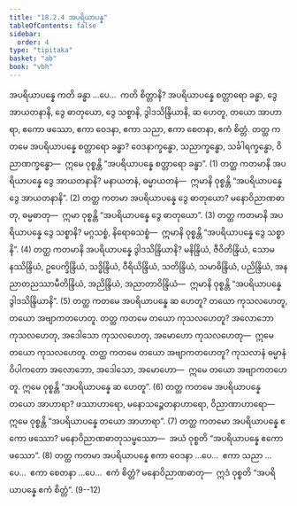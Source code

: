 ```yaml
---
title: "18.2.4 အပရိယာပန္န"
tableOfContents: false
sidebar:
  order: 4
type: "tipitaka"
basket: "ab"
book: "vbh"
---
```



<DynamicBreadcrumb />

<Division number="997" book="vbh">

<Paragraph number="3029" book="vbh">
အပရိယာပန္နေ ကတိ ခန္ဓာ …ပေ…  ကတိ စိတ္တာနိ?
</Paragraph>

<Paragraph number="3030" book="vbh">
အပရိယာပန္နေ စတ္တာရော ခန္ဓာ, ဒွေ အာယတနာနိ, ဒွေ ဓာတုယော, ဒွေ သစ္စာနိ, ဒွါဒသိန္ဒြိယာနိ, ဆ ဟေတူ, တယော အာဟာရာ, ဧကော ဖဿော, ဧကာ ဝေဒနာ, ဧကာ သညာ, ဧကာ စေတနာ, ဧကံ စိတ္တံ.
</Paragraph>

</Division>
<Division number="998" book="vbh">

<Paragraph number="3031" book="vbh">
တတ္ထ ကတမေ အပရိယာပန္နေ စတ္တာရော ခန္ဓာ? ဝေဒနာက္ခန္ဓော, သညာက္ခန္ဓော, သင်္ခါရက္ခန္ဓော, ဝိညာဏက္ခန္ဓော—  ဣမေ ဝုစ္စန္တိ “အပရိယာပန္နေ စတ္တာရော ခန္ဓာ”. (1)
</Paragraph>

<Paragraph number="3032" book="vbh">
တတ္ထ ကတမာနိ အပရိယာပန္နေ ဒွေ အာယတနာနိ? မနာယတနံ, ဓမ္မာယတနံ—  ဣမာနိ ဝုစ္စန္တိ “အပရိယာပန္နေ ဒွေ အာယတနာနိ”. (2)
</Paragraph>

<Paragraph number="3033" book="vbh">
တတ္ထ ကတမာ အပရိယာပန္နေ ဒွေ ဓာတုယော? မနောဝိညာဏဓာတု, ဓမ္မဓာတု—  ဣမာ ဝုစ္စန္တိ “အပရိယာပန္နေ ဒွေ ဓာတုယော”. (3)
</Paragraph>

<Paragraph number="3034" book="vbh">
တတ္ထ ကတမာနိ အပရိယာပန္နေ ဒွေ သစ္စာနိ? မဂ္ဂသစ္စံ, နိရောဓသစ္စံ—  ဣမာနိ ဝုစ္စန္တိ “အပရိယာပန္နေ ဒွေ သစ္စာနိ”. (4)
</Paragraph>

<Paragraph number="3035" book="vbh">
တတ္ထ ကတမာနိ အပရိယာပန္နေ ဒွါဒသိန္ဒြိယာနိ? မနိန္ဒြိယံ, ဇီဝိတိန္ဒြိယံ, သောမနဿိန္ဒြိယံ, ဥပေက္ခိန္ဒြိယံ, သဒ္ဓိန္ဒြိယံ, ဝီရိယိန္ဒြိယံ, သတိန္ဒြိယံ, သမာဓိန္ဒြိယံ, ပညိန္ဒြိယံ, အနညာတညဿာမီတိန္ဒြိယံ, အညိန္ဒြိယံ, အညာတာဝိန္ဒြိယံ—  ဣမာနိ ဝုစ္စန္တိ “အပရိယာပန္နေ ဒွါဒသိန္ဒြိယာနိ”. (5)
</Paragraph>

<Paragraph number="3036" book="vbh">
တတ္ထ ကတမေ အပရိယာပန္နေ ဆ ဟေတူ? တယော ကုသလဟေတူ, တယော အဗျာကတဟေတူ.
</Paragraph>

<Paragraph number="3037" book="vbh">
တတ္ထ ကတမေ တယော ကုသလဟေတူ? အလောဘော ကုသလဟေတု, အဒေါသော ကုသလဟေတု, အမောဟော ကုသလဟေတု—  ဣမေ တယော ကုသလဟေတူ.
</Paragraph>

<Paragraph number="3038" book="vbh">
တတ္ထ ကတမေ တယော အဗျာကတဟေတူ? ကုသလာနံ ဓမ္မာနံ ဝိပါကတော အလောဘော, အဒေါသော, အမောဟော—  ဣမေ တယော အဗျာကတဟေတူ. ဣမေ ဝုစ္စန္တိ “အပရိယာပန္နေ ဆ ဟေတူ”. (6)
</Paragraph>

<Paragraph number="3039" book="vbh">
တတ္ထ ကတမေ အပရိယာပန္နေ တယော အာဟာရာ? ဖဿာဟာရော, မနောသဉ္စေတနာဟာရော, ဝိညာဏာဟာရော—  ဣမေ ဝုစ္စန္တိ “အပရိယာပန္နေ တယော အာဟာရာ”. (7)
</Paragraph>

<Paragraph number="3040" book="vbh">
တတ္ထ ကတမော အပရိယာပန္နေ ဧကော ဖဿော? မနောဝိညာဏဓာတုသမ္ဖဿော—  အယံ ဝုစ္စတိ “အပရိယာပန္နေ ဧကော ဖဿော”. (8)
</Paragraph>

<Paragraph number="3041" book="vbh">
တတ္ထ ကတမာ အပရိယာပန္နေ ဧကာ ဝေဒနာ …ပေ…  ဧကာ သညာ …ပေ…  ဧကာ စေတနာ …ပေ…  ဧကံ စိတ္တံ? မနောဝိညာဏဓာတု—  ဣဒံ ဝုစ္စတိ “အပရိယာပန္နေ ဧကံ စိတ္တံ”. (9--12)
</Paragraph>
</Division>